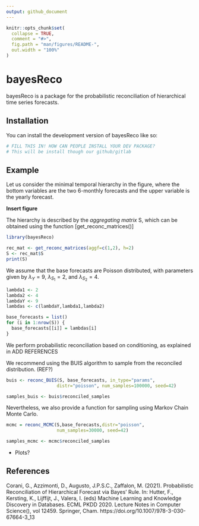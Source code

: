 ```yaml
---
output: github_document
---
```


<!-- README.md is generated from README.Rmd. Please edit that file -->

```r
knitr::opts_chunk$set(
  collapse = TRUE,
  comment = "#>",
  fig.path = "man/figures/README-",
  out.width = "100%"
)
```

# bayesReco

<!-- badges: start -->
<!-- badges: end -->

bayesReco is a package for the probabilistic reconciliation of hierarchical time series forecasts.

## Installation

You can install the development version of bayesReco like so:

``` r
# FILL THIS IN! HOW CAN PEOPLE INSTALL YOUR DEV PACKAGE?
# This will be install though our github/gitlab
```

## Example

Let us consider the minimal temporal hierarchy in the figure,
where the bottom variables are the two 6-monthly forecasts and the upper variable is the yearly forecast.

**Insert figure**

The hierarchy is described by the *aggregating matrix* S,
which can be obtained using the function [get_reconc_matrices()]

```r
library(bayesReco)

rec_mat <- get_reconc_matrices(aggf=c(1,2), h=2)
S <- rec_mat$S
print(S)
```

We assume that the base forecasts are Poisson distributed, with parameters given by $\lambda_{Y} = 9$, $\lambda_{S_1} = 2$, and $\lambda_{S_2} = 4$. 

```r
lambda1 <- 2
lambda2 <- 4
lambdaY <- 9
lambdas <- c(lambdaY,lambda1,lambda2)

base_forecasts = list()
for (i in 1:nrow(S)) {
  base_forecasts[[i]] = lambdas[i]
}
```

We perform probabilistic reconciliation based on conditioning, as explained in
ADD REFERENCES

We recommend using the BUIS algorithm to sample from the reconciled distribution.
(REF?)

```r
buis <- reconc_BUIS(S, base_forecasts, in_type="params",
                   distr="poisson", num_samples=100000, seed=42)

samples_buis <- buis$reconciled_samples
```

Nevertheless, we also provide a function for sampling using Markov Chain Monte Carlo. 

```r
mcmc = reconc_MCMC(S,base_forecasts,distr="poisson",
                   num_samples=30000, seed=42)

samples_mcmc <- mcmc$reconciled_samples
```


* Plots?


## References

Corani, G., Azzimonti, D., Augusto, J.P.S.C., Zaffalon, M. (2021). Probabilistic Reconciliation of Hierarchical Forecast via Bayes’ Rule. In: Hutter, F., Kersting, K., Lijffijt, J., Valera, I. (eds) Machine Learning and Knowledge Discovery in Databases. ECML PKDD 2020. Lecture Notes in Computer Science(), vol 12459. Springer, Cham. https://doi.org/10.1007/978-3-030-67664-3_13


